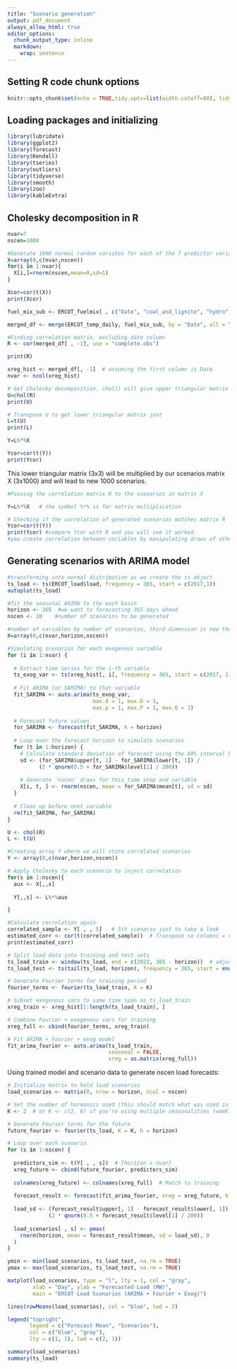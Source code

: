 ```yaml
---
title: "Scenario generation"
output: pdf_document
always_allow_html: true
editor_options: 
  chunk_output_type: inline
  markdown: 
    wrap: sentence
---
```



## Setting R code chunk options

```r
knitr::opts_chunk$set(echo = TRUE,tidy.opts=list(width.cutoff=80), tidy=FALSE) 
```

## Loading packages and initializing

```r
library(lubridate)
library(ggplot2)
library(forecast)  
library(Kendall)
library(tseries)
library(outliers)
library(tidyverse)
library(smooth)
library(zoo)
library(kableExtra)
```

## Cholesky decomposition in R

```r
nvar=7
nscen=1000

#Generate 1000 normal random variates for each of the 7 predictor variables
X=array(0,c(nvar,nscen))
for(i in 1:nvar){
  X[i,]=rnorm(nscen,mean=0,sd=1)   
}

Xcor=cor(t(X))  
print(Xcor)
```

```r
fuel_mix_sub <- ERCOT_fuelmix[ , c("Date", "coal_and_lignite", "hydro", "nuclear", "solar", "wind", "natural_gas")]

merged_df <- merge(ERCOT_temp_daily, fuel_mix_sub, by = "Date", all = TRUE)

#Finding correlation matrix, excluding date column
R <- cor(merged_df[ , -1], use = "complete.obs")

print(R)

xreg_hist <- merged_df[, -1]  # assuming the first column is Date
nvar <- ncol(xreg_hist)
```

```r
# Get Cholesky decomposition, chol() will give upper triangular matrix
U=chol(R)
print(U)

# Transpose U to get lower triangular matrix just 
L=t(U) 
print(L)

Y=L%*%X 

Ycor=cor(t(Y))  
print(Ycor) 
```

This lower triangular matrix (3x3) will be multiplied by our scenarios matrix X (3x1000) and will lead to new 1000 scenarios.

```r
#Passing the correlation matrix R to the scenarios in matrix X

Y=L%*%X   # the symbol %*% is for matrix multiplication 

# Checking if the correlation of generated scenarios matches matrix R
Ycor=cor(t(Y))  
print(Ycor) #compare Ycor with R and you will see it worked.
#you create correlation between variables by manipulating draws of other variables (note row one same between Y and X, different for bottom two rows)
```

## Generating scenarios with ARIMA model

```r
#transforming into normal distribution as we create the ts object
ts_load <- ts(ERCOT_load$load, frequency = 365, start = c(2017,1))
autoplot(ts_load)
```


```r
#fit the seasonal ARIMA to the each basin
horizon <- 365  #we want to forecasting 365 days ahead
nscen <- 10    #number of scenarios to be generated 

#number of variables by number of scenarios, third dimension is now the forecasting horizon
X=array(0,c(nvar,horizon,nscen))

#Simulating scenarios for each exogenous variable
for (i in 1:nvar) {
  
  # Extract time series for the i-th variable
  ts_exog_var <- ts(xreg_hist[, i], frequency = 365, start = c(2017, 1))
  
  # Fit ARIMA (or SARIMA) to that variable
  fit_SARIMA <- auto.arima(ts_exog_var,
                           max.d = 1, max.D = 1,
                           max.p = 1, max.P = 1, max.Q = 1)
  
  # Forecast future values
  for_SARIMA <- forecast(fit_SARIMA, h = horizon)
  
  # Loop over the forecast horizon to simulate scenarios
  for (t in 1:horizon) {
    # Calculate standard deviation of forecast using the 80% interval by default
    sd <- (for_SARIMA$upper[t, 1] - for_SARIMA$lower[t, 1]) /
          (2 * qnorm(0.5 + for_SARIMA$level[1] / 200))
    
    # Generate 'nscen' draws for this time step and variable
    X[i, t, ] <- rnorm(nscen, mean = for_SARIMA$mean[t], sd = sd)
  }
  
  # Clean up before next variable
  rm(fit_SARIMA, for_SARIMA)
}

```

```r
U <- chol(R) 
L <- t(U) 

#Creating array Y where we will store correlated scenarios
Y <- array(0,c(nvar,horizon,nscen)) 

# Apply Cholesky to each scenario to inject correlation
for(s in 1:nscen){ 
  aux <- X[,,s] 
  
  Y[,,s] <- L%*%aux  

}

#Calculate correlation again
correlated_sample <- Y[ , , 5]   # 5th scenario just to take a look
estimated_corr <- cor(t(correlated_sample))  # Transpose so columns = variables
print(estimated_corr)
```
```r
# Split load data into training and test sets
ts_load_train <- window(ts_load, end = c(2023, 365 - horizon))  # adjust end date as needed
ts_load_test <- ts(tail(ts_load, horizon), frequency = 365, start = end(ts_load)[1] + (end(ts_load)[2] - horizon + 1) / 365)

# Generate Fourier terms for training period
fourier_terms <- fourier(ts_load_train, K = K)

# Subset exogenous vars to same time span as ts_load_train
xreg_train <- xreg_hist[1:length(ts_load_train), ]

# Combine Fourier + exogenous vars for training
xreg_full <- cbind(fourier_terms, xreg_train)

# Fit ARIMA + Fourier + exog model
fit_arima_fourier <- auto.arima(ts_load_train,
                                seasonal = FALSE,
                                xreg = as.matrix(xreg_full))
```

Using trained model and scenario data to generate nscen load forecasts:

```r
# Initialize matrix to hold load scenarios
load_scenarios <- matrix(0, nrow = horizon, ncol = nscen)

# Set the number of harmonics used (this should match what was used in training)
K <- 2  # or K <- c(2, 8) if you're using multiple seasonalities (weekly + yearly)

# Generate Fourier terms for the future
future_fourier <- fourier(ts_load, K = K, h = horizon)

# Loop over each scenario
for (s in 1:nscen) {
  
  predictors_sim <- t(Y[ , , s])  # [horizon x nvar]
  xreg_future <- cbind(future_fourier, predictors_sim)
  
  colnames(xreg_future) <- colnames(xreg_full)  # Match to training
  
  forecast_result <- forecast(fit_arima_fourier, xreg = xreg_future, h = horizon)
  
  load_sd <- (forecast_result$upper[, 1] - forecast_result$lower[, 1]) /
             (2 * qnorm(0.5 + forecast_result$level[1] / 200))
  
  load_scenarios[ , s] <- pmax(
    rnorm(horizon, mean = forecast_result$mean, sd = load_sd), 0
  )
}

```

```r

ymin <- min(load_scenarios, ts_load_test, na.rm = TRUE)
ymax <- max(load_scenarios, ts_load_test, na.rm = TRUE)

matplot(load_scenarios, type = "l", lty = 1, col = "gray",
        xlab = "Day", ylab = "Forecasted Load (MW)", 
        main = "ERCOT Load Scenarios (ARIMA + Fourier + Exog)")

lines(rowMeans(load_scenarios), col = "blue", lwd = 2)

legend("topright",
       legend = c("Forecast Mean", "Scenarios"),
       col = c("blue", "gray"),
       lty = c(1, 1), lwd = c(2, 1))
```
```r
summary(load_scenarios)
summary(ts_load)
```


